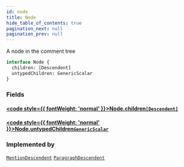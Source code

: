 ```yaml
---
id: node
title: Node
hide_table_of_contents: true
pagination_next: null
pagination_prev: null
---
```








A node in the comment tree

```graphql
interface Node {
  children: [Descendent]
  untypedChildren: GenericScalar
}
```


### Fields

#### [<code style={{ fontWeight: 'normal' }}>Node.<b>children</b></code>](#)<Bullet />[`[Descendent]`](/docs/schemas/mikro/interfaces/descendent) <Badge class="secondary" text="list"/> <Badge class="secondary" text="interface"/>
> 
> 

#### [<code style={{ fontWeight: 'normal' }}>Node.<b>untypedChildren</b></code>](#)<Bullet />[`GenericScalar`](/docs/schemas/mikro/scalars/generic-scalar) <Badge class="secondary" text="scalar"/>
> 
> 



### Implemented by

[`MentionDescendent`](/docs/schemas/mikro/objects/mention-descendent)  <Badge class="secondary" text="object"/><Bullet />[`ParagraphDescendent`](/docs/schemas/mikro/objects/paragraph-descendent)  <Badge class="secondary" text="object"/>



